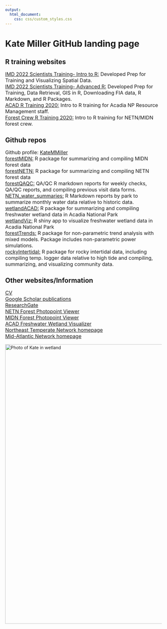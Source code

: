 ```yaml
---
output: 
  html_document:
    css: css/custom_styles.css
---
```

<h1><b>Kate Miller GitHub landing page</b></h1>

<h2>R training websites</h2>
<p style="font-size:16px">
<a href="https://katemmiller.github.io/IMD_R_Training_Intro/">IMD 2022 Scientists Training- Intro to R:</a> Developed Prep for Training and Visualizing Spatial Data.<br>
<a href="https://katemmiller.github.io/IMD_R_Training_Advanced/">IMD 2022 Scientists Training- Advanced R:</a> Developed Prep for Training, Data Retrieval, GIS in R, Downloading FIA data, R Markdown, and R Packages.<br>
<a href="https://katemmiller.github.io/R_Training/">ACAD R Training 2020:</a> Intro to R training for Acadia NP Resource Management staff.<br>
<a href="https://katemmiller.github.io/Forest_Crew_R_Training">Forest Crew R Training 2020:</a> Intro to R training for NETN/MIDN forest crew.<br>
</p>

<h2>Github repos</h2>
<p style="font-size:16px">
Github profile: <a href="https://github.com/KateMMiller">KateMMiller</a><br>
<a href="https://github.com/KateMMiller/forestMIDN">forestMIDN:</a> R package for summarizing and compiling MIDN forest data<br>
<a href="https://github.com/KateMMiller/forestNETN">forestNETN:</a> R package for summarizing and compiling NETN forest data<br>
<a href="https://github.com/KateMMiller/forestQAQC">forestQAQC:</a> QA/QC R markdown reports for weekly checks, QA/QC reports, and compiling previous visit data forms.<br>
<a href="https://github.com/KateMMiller/NETN_water_summaries">NETN_water_summaries:</a> R Markdown reports by park to summarize monthly water data relative to historic data.<br>
<a href="https://github.com/KateMMiller/wetlandACAD">wetlandACAD:</a> R package for summarizing and compiling freshwater wetland data in Acadia National Park<br>
<a href="https://github.com/KateMMiller/wetlandViz">wetlandViz:</a> R shiny app to visualize freshwater wetland data in Acadia National Park<br>
<a href="https://github.com/KateMMiller/forestTrends">forestTrends:</a> R package for non-parametric trend analysis with mixed models. Package includes non-parametric power simulations.<br>
<a href="https://github.com/KateMMiller/rockyIntertidal">rockyIntertidal:</a> R package for rocky intertidal data, including compiling temp. logger data relative to high tide and compiling, summarizing, and visualizing community data. <br>
</p>


<h2>Other websites/Information</h2>
<p style="font-size:16px">
<a href="./info/Kate_Miller_CV_2023.pdf">CV</a><br>
<a href="https://scholar.google.com/citations?hl=en&user=RgRcsHoAAAAJ&view_op=list_works&sortby=pubdate">Google Scholar publications</a><br>
<a href="https://www.researchgate.net/profile/Kathryn_Miller8">ResearchGate</a><br>
<a href="https://katemmiller.shinyapps.io/NETN_FHM_photos/">NETN Forest Photopoint Viewer</a><br>
<a href="https://katemmiller.shinyapps.io/MIDN_FVM_photos/">MIDN Forest Photopoint Viewer</a><br>
<a href="https://katemmiller.shinyapps.io/wetlandviz/">ACAD Freshwater Wetland Visualizer</a><br>
<a href="https://www.nps.gov/im/netn">Northeast Temperate Network homepage</a><br>
<a href="https://www.nps.gov/im/midn">Mid-Atlantic Network homepage</a><br>
</p>

<img src="./info/ACAD_Wetlands_New_Mills_Meadow_Miller_20150721.JPG" alt = "Photo of Kate in wetland" width = "900">
